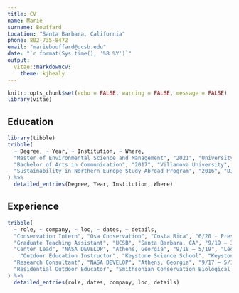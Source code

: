 ```yaml
---
title: CV
name: Marie
surname: Bouffard
Location: "Santa Barbara, California"
phone: 802-735-8472
email: "mariebouffard@ucsb.edu"
date: "`r format(Sys.time(), '%B %Y')`"
output: 
  vitae::markdowncv:
    theme: kjhealy
---
```


```r
knitr::opts_chunk$set(echo = FALSE, warning = FALSE, message = FALSE)
library(vitae)
```

## Education

```r
library(tibble)
tribble(
  ~ Degree, ~ Year, ~ Institution, ~ Where,
  "Master of Environmental Science and Management", "2021", "University of California, Santa Barbara (UCSB)", "Bren School of Environmental Science & Management",
  "Bachelor of Arts in Communication", "2017", "Villanova University", "Greater Philadelphia, Pennsylvania",
  "Sustainability in Northern Europe Study Abroad Program", "2016", "DIS", "Copenhagen, Denmark"
) %>% 
  detailed_entries(Degree, Year, Institution, Where)
```

## Experience

```r
tribble(
  ~ role, ~ company, ~ loc, ~ dates, ~ details,
  "Conservation Intern", "Osa Conservation", "Costa Rica", "6/20 - Present", "Conducted spatial analysis to support Osa Conservation’s work and provide farmers with the necessary information to implement sustainable farming practices in a manner that is beneficial to them and the local wildlife.",
  "Graduate Teaching Assistant", "UCSB", "Santa Barbara, CA", "9/19 – 3/20", "Developed lesson plans, managed grading, and taught LING50: Language and Power (Linguistics Department) and COMM 1: Introduction to Communication (Department of Communication).",
  "Center Lead", "NASA DEVELOP", "Athens, Georgia", "9/18 – 5/19", "Led NASA DEVELOP’s Georgia Node by managing all node projects, research teams, hiring, and communications with partners and stakeholders. Developed 5 research proposals that were funded by NASA Applied Sciences Division. Served on the NASA DEVELOP strategic communication initiative team by holding science communication workshops, and writing content for program social media. Attended NASA DEVELOP Leadership Conference 2019 at NASA Langley Research Center to provide input on future and direction of the program.",
    "Outdoor Education Instructor", "Keystone Science School", "Keystone, Colorado", "9/17 – 5/18", "Created place-based environmental science curriculum for summer programs. Led groups of 13 students aged 7 to 17 on back country camping and backpacking trips throughout Colorado.",
  "Research Consultant", "NASA DEVELOP", "Athens, Georgia", "9/17 – 5/18", "Conducted geospatial analysis to provide data for government and international NGO project partners for their decision making on environmental policy issues. Led deliverable creation and technical reports for project team.",
  "Residential Outdoor Educator", "Smithsonian Conservation Biological Institute", "Front Royal, Virginia", "6/16-8/16 and 6/17 and 8/17", "Developed and taught 90-minute weekly lessons on ecology, environmental conservation, plant identification, science writing, maps, and sustainable food systems for students aged 11 to 16. Served as an ambassador for the Friends of the National Zoo (FONZ).",
) %>% 
  detailed_entries(role, dates, company, loc, details)
```